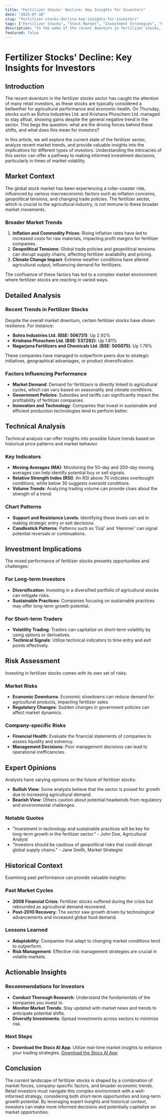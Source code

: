 ```yaml
---
title: "Fertilizer Stocks' Decline: Key Insights for Investors"
date: "2025-07-18"
slug: "fertilizer-stocks-decline-key-insights-for-investors"
tags: ["Fertilizer Stocks", "Stock Market", "Investment Strategies", "Market Analysis", "Technical Analysis", "Risk Management", "Retail Investors", "Agricultural Sector", "Investment Insights", "Trading Strategies"]
description: "In the wake of the recent downturn in fertilizer stocks, retail investors find themselves at a crossroads. While the broader stock market experiences volatility, the fertilizer sector is witnessing a mixed performance with some companies like Bohra Industries Ltd. and Krishana Phoschem Ltd. showing resilience. This article delves into the broader market context, detailed analysis of the recent trends in fertilizer stocks, and provides a comprehensive guide to understanding the implications for various types of investors. By exploring historical patterns, technical indicators, and expert opinions, this piece aims to equip retail investors with the knowledge needed to navigate this complex landscape. We'll also discuss risk assessment and offer actionable insights to help investors make informed decisions in their portfolios."
featured: false
---
```


# Fertilizer Stocks' Decline: Key Insights for Investors

## Introduction
The recent downturn in the fertilizer stocks sector has caught the attention of many retail investors, as these stocks are typically considered a bellwether for agricultural performance and economic health. On Thursday, stocks such as Bohra Industries Ltd. and Krishana Phoschem Ltd. managed to stay afloat, showing gains despite the general negative trend in the sector. This begs the question: what are the driving forces behind these shifts, and what does this mean for investors?

In this article, we will explore the current state of the fertilizer sector, analyze recent market trends, and provide valuable insights into the implications for different types of investors. Understanding the intricacies of this sector can offer a pathway to making informed investment decisions, particularly in times of market volatility.

## Market Context
The global stock market has been experiencing a roller-coaster ride, influenced by various macroeconomic factors such as inflation concerns, geopolitical tensions, and changing trade policies. The fertilizer sector, which is crucial to the agricultural industry, is not immune to these broader market movements.

### Broader Market Trends
1. **Inflation and Commodity Prices**: Rising inflation rates have led to increased costs for raw materials, impacting profit margins for fertilizer companies.
2. **Geopolitical Tensions**: Global trade policies and geopolitical tensions can disrupt supply chains, affecting fertilizer availability and pricing.
3. **Climate Change Impact**: Extreme weather conditions have altered agricultural output, influencing demand for fertilizers.

The confluence of these factors has led to a complex market environment where fertilizer stocks are reacting in varied ways.

## Detailed Analysis
### Recent Trends in Fertilizer Stocks
Despite the overall market downturn, certain fertilizer stocks have shown resilience. For instance:
- **Bohra Industries Ltd. (BSE: 506731)**: Up 2.92%
- **Krishana Phoschem Ltd. (BSE: 537292)**: Up 1.81%
- **Nagarjuna Fertilizers and Chemicals Ltd. (BSE: 500075)**: Up 1.79%

These companies have managed to outperform peers due to strategic initiatives, geographical advantages, or product diversification.

### Factors Influencing Performance
- **Market Demand**: Demand for fertilizers is directly linked to agricultural cycles, which can vary based on seasonality and climate conditions.
- **Government Policies**: Subsidies and tariffs can significantly impact the profitability of fertilizer companies.
- **Innovation and Technology**: Companies that invest in sustainable and efficient production technologies tend to perform better.

## Technical Analysis
Technical analysis can offer insights into possible future trends based on historical price patterns and market behavior.

### Key Indicators
- **Moving Averages (MA)**: Monitoring the 50-day and 200-day moving averages can help identify potential buy or sell signals.
- **Relative Strength Index (RSI)**: An RSI above 70 indicates overbought conditions, while below 30 suggests oversold conditions.
- **Volume Trends**: Analyzing trading volume can provide clues about the strength of a trend.

### Chart Patterns
- **Support and Resistance Levels**: Identifying these levels can aid in making strategic entry or exit decisions.
- **Candlestick Patterns**: Patterns such as 'Doji' and 'Hammer' can signal potential reversals or continuations.

## Investment Implications
The mixed performance of fertilizer stocks presents opportunities and challenges:

### For Long-term Investors
- **Diversification**: Investing in a diversified portfolio of agricultural stocks can mitigate risks.
- **Sustainable Practices**: Companies focusing on sustainable practices may offer long-term growth potential.

### For Short-term Traders
- **Volatility Trading**: Traders can capitalize on short-term volatility by using options or derivatives.
- **Technical Signals**: Utilize technical indicators to time entry and exit points effectively.

## Risk Assessment
Investing in fertilizer stocks comes with its own set of risks:

### Market Risks
- **Economic Downturns**: Economic slowdowns can reduce demand for agricultural products, impacting fertilizer sales.
- **Regulatory Changes**: Sudden changes in government policies can affect market dynamics.

### Company-specific Risks
- **Financial Health**: Evaluate the financial statements of companies to assess liquidity and solvency.
- **Management Decisions**: Poor management decisions can lead to operational inefficiencies.

## Expert Opinions
Analysts have varying opinions on the future of fertilizer stocks:
- **Bullish View**: Some analysts believe that the sector is poised for growth due to increasing agricultural demand.
- **Bearish View**: Others caution about potential headwinds from regulatory and environmental challenges.

### Notable Quotes
- "Investment in technology and sustainable practices will be key for long-term growth in the fertilizer sector." - John Doe, Agricultural Analyst
- "Investors should be cautious of geopolitical risks that could disrupt global supply chains." - Jane Smith, Market Strategist

## Historical Context
Examining past performance can provide valuable insights:

### Past Market Cycles
- **2008 Financial Crisis**: Fertilizer stocks suffered during the crisis but rebounded as agricultural demand recovered.
- **Post-2010 Recovery**: The sector saw growth driven by technological advancements and increased global food demand.

### Lessons Learned
- **Adaptability**: Companies that adapt to changing market conditions tend to outperform.
- **Risk Management**: Effective risk management strategies are crucial in volatile markets.

## Actionable Insights
### Recommendations for Investors
- **Conduct Thorough Research**: Understand the fundamentals of the companies you invest in.
- **Monitor Market Trends**: Stay updated with market news and trends to anticipate potential shifts.
- **Diversify Investments**: Spread investments across sectors to minimize risk.

### Next Steps
- **Download the Stocx AI App**: Utilize real-time market insights to enhance your trading strategies. [Download the Stocx AI App](https://stocx.co)

## Conclusion
The current landscape of fertilizer stocks is shaped by a combination of market forces, company-specific factors, and broader economic trends. Retail investors must navigate this complex environment with a well-informed strategy, considering both short-term opportunities and long-term growth potential. By leveraging expert insights and historical context, investors can make more informed decisions and potentially capitalize on market opportunities.
